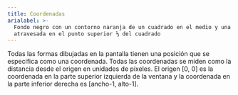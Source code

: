 ```yaml
---
title: Coordenadas
arialabel: >-
  Fondo negro con un contorno naranja de un cuadrado en el medio y una línea azul
  atravesada en el punto superior ⅓ del cuadrado
---
```


Todas las formas dibujadas en la pantalla tienen una posición que se
especifica como una coordenada. Todas las coordenadas se miden como la distancia desde
el origen en unidades de píxeles. El origen \[0, 0] es la coordenada en la
parte superior izquierda de la ventana y la coordenada en la parte inferior derecha es \[ancho-1,
alto-1].

